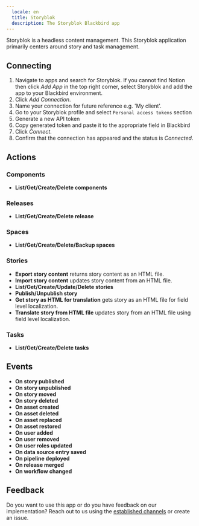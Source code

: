 ```yaml
---
  locale: en
  title: Storyblok
  description: The Storyblok Blackbird app
---
```


<LinkCard title="View on Github" target="_blank" href="https://github.com/bb-io/Storyblok" icon="github" />
 
  
Storyblok is a headless content management. This Storyblok application primarily centers around story and task management.  

## Connecting  
  
1. Navigate to apps and search for Storyblok. If you cannot find Notion then click _Add App_ in the top right corner, select Storyblok and add the app to your Blackbird environment.  
2. Click _Add Connection_.  
3. Name your connection for future reference e.g. 'My client'.  
4. Go to your Storyblok profile and select `Personal access tokens` section
5. Generate a new API token
7. Copy generated token and paste it to the appropriate field in Blackbird
8. Click _Connect_.  
9. Confirm that the connection has appeared and the status is _Connected_.  
  
## Actions  
 
### Components

- **List/Get/Create/Delete components**

### Releases

- **List/Get/Create/Delete release**

### Spaces

- **List/Get/Create/Delete/Backup spaces**

### Stories

- **Export story content** returns story content as an HTML file.
- **Import story content** updates story content from an HTML file.
- **List/Get/Create/Update/Delete stories**
- **Publish/Unpublish story**
- **Get story as HTML for translation** gets story as an HTML file for field level localization.
- **Translate story from HTML file** updates story from an HTML file using field level localization.

### Tasks

- **List/Get/Create/Delete tasks**

## Events

- **On story published**
- **On story unpublished**
- **On story moved**
- **On story deleted**
- **On asset created**
- **On asset deleted**
- **On asset replaced**
- **On asset restored**
- **On user added**
- **On user removed**
- **On user roles updated**
- **On data source entry saved**
- **On pipeline deployed**
- **On release merged**
- **On workflow changed**
  
## Feedback  
  
Do you want to use this app or do you have feedback on our implementation? Reach out to us using the [established channels](https://www.blackbird.io/) or create an issue.
  
